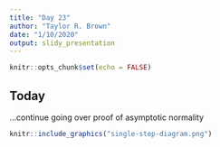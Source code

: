 ```yaml
---
title: "Day 23"
author: "Taylor R. Brown"
date: "1/10/2020"
output: slidy_presentation
---
```


```r
knitr::opts_chunk$set(echo = FALSE)
```


## Today

...continue going over proof of asymptotic normality

```r
knitr::include_graphics("single-step-diagram.png")
```





